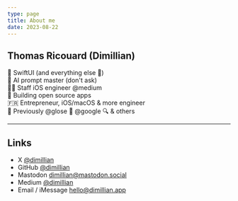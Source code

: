 ```yaml
---
type: page
title: About me
date: 2023-08-22
---
```


## Thomas Ricouard (Dimillian)

🍎 SwiftUI (and everything else 🍎) <br />
🤖 AI prompt master (don't ask) <br />
👨‍💻 Staff iOS engineer @medium  <br />
🐙 Building open source apps <br />
🇫🇷 Entrepreneur, iOS/macOS & more engineer <br />
🫡 Previously @glose 📖 @google 🔍 & others


---

## Links

- X [@dimillian](https://x.com/dimillian)
- GitHub [@dimillian](https://github.com/dimillian)
- Mastodon [dimillian@mastodon.social](https://mastodon.social/@dimillian)
- Medium [@dimillian](https://medium.com/@dimillian)
- Email / iMessage hello@dimillian.app
